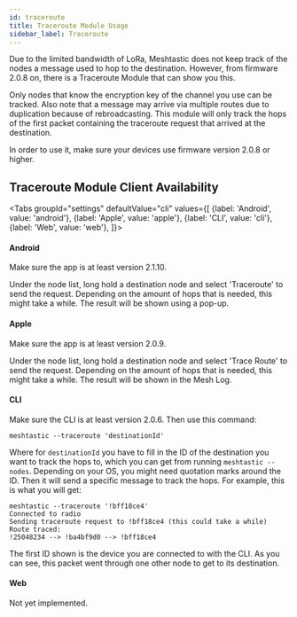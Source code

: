```yaml
---
id: traceroute
title: Traceroute Module Usage
sidebar_label: Traceroute
---
```



Due to the limited bandwidth of LoRa, Meshtastic does not keep track of the nodes a message used to hop to the destination. However, from firmware 2.0.8 on, there is a Traceroute Module that can show you this.

Only nodes that know the encryption key of the channel you use can be tracked. Also note that a message may arrive via multiple routes due to duplication because of rebroadcasting. This module will only track the hops of the first packet containing the traceroute request that arrived at the destination.

In order to use it, make sure your devices use firmware version 2.0.8 or higher.

<object data="https://www.youtube.com/embed/PKUmaELKaUo?autohide=1&autoplay=0" width="100%" height="400"></object>

## Traceroute Module Client Availability

<Tabs
groupId="settings"
defaultValue="cli"
values={[
{label: 'Android', value: 'android'},
{label: 'Apple', value: 'apple'},
{label: 'CLI', value: 'cli'},
{label: 'Web', value: 'web'},
]}>
<TabItem value="android">

#### Android

Make sure the app is at least version 2.1.10.
  
Under the node list, long hold a destination node and select 'Traceroute' to send the request. Depending on the amount of hops that is needed, this might take a while. The result will be shown using a pop-up.

</TabItem>
<TabItem value="apple">

#### Apple

Make sure the app is at least version 2.0.9.

Under the node list, long hold a destination node and select 'Trace Route' to send the request. Depending on the amount of hops that is needed, this might take a while. The result will be shown in the Mesh Log.

</TabItem>
<TabItem value="cli">

#### CLI

Make sure the CLI is at least version 2.0.6. Then use this command:

```shell title="CLI traceroute command"
meshtastic --traceroute 'destinationId'
```

Where for `destinationId` you have to fill in the ID of the destination you want to track the hops to, which you can get from running `meshtastic --nodes`. Depending on your OS, you might need quotation marks around the ID. Then it will send a specific message to track the hops. For example, this is what you will get:

```shell title="Traceroute from !25048234 to !bff18ce4"
meshtastic --traceroute '!bff18ce4'
Connected to radio
Sending traceroute request to !bff18ce4 (this could take a while)
Route traced:
!25048234 --> !ba4bf9d0 --> !bff18ce4
```

The first ID shown is the device you are connected to with the CLI. As you can see, this packet went through one other node to get to its destination.

</TabItem>
<TabItem value="web">

#### Web

Not yet implemented.

</TabItem>
</Tabs>
